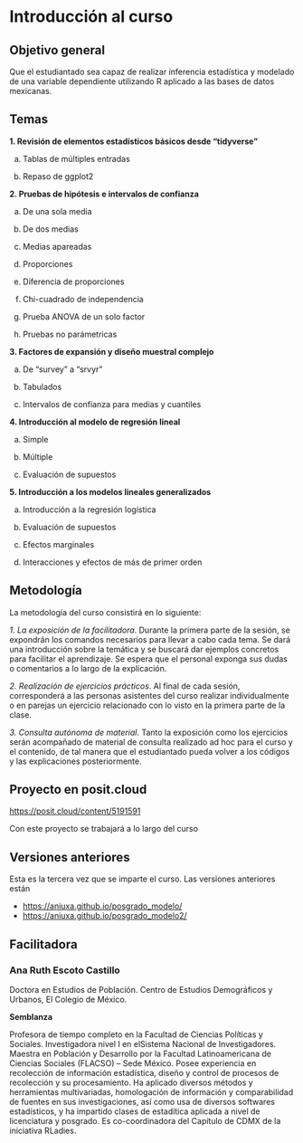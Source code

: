 # Introducción al curso {.unnumbered}

## Objetivo general

Que  el estudiantado sea capaz de realizar inferencia estadística y modelado de una variable dependiente utilizando R aplicado a las bases de datos mexicanas.

## Temas

**1.	 Revisión de elementos estadísticos básicos desde “tidyverse” **

a.	Tablas de múltiples entradas

b.	Repaso de ggplot2


**2.	Pruebas de hipótesis e intervalos de confianza **

a.	De una sola media

b.	De dos medias

c.	Medias apareadas

d.	Proporciones

e.	Diferencia de proporciones

f.	Chi-cuadrado de independencia

g.	Prueba ANOVA de un solo factor

h.	Pruebas no parámetricas

**3.	Factores de expansión y diseño muestral complejo**

a.	De “survey” a “srvyr”

b.	Tabulados

c.	Intervalos de confianza para medias y cuantiles

**4.	Introducción al modelo de regresión lineal**

a.	Simple

b.	Múltiple

c.	Evaluación de supuestos

**5.	Introducción a los modelos lineales generalizados **

a.	Introducción a la regresión logística

b.	Evaluación de supuestos

c.	Efectos marginales

d.	Interacciones y efectos de más de primer orden


## Metodología

La metodología del curso consistirá en lo siguiente:

*1. La exposición de la facilitadora*. Durante la primera parte de la sesión, se expondrán los comandos necesarios para llevar a cabo cada tema. Se dará una introducción sobre la temática y se buscará dar ejemplos concretos para facilitar el aprendizaje. Se espera que el personal exponga sus dudas o comentarios a lo largo de la explicación.

*2. Realización de ejercicios prácticos*. Al final de cada sesión, corresponderá a las personas asistentes del curso realizar individualmente o en parejas un ejercicio relacionado con lo visto en la primera parte de la clase.

*3. Consulta autónoma de material*. Tanto la exposición como los ejercicios serán acompañado de material de consulta realizado ad hoc para el curso y el contenido, de tal manera que el estudiantado pueda volver a los códigos y las explicaciones posteriormente.

## Proyecto en posit.cloud

<https://posit.cloud/content/5191591>

Con este proyecto se trabajará a lo largo del curso

## Versiones anteriores

Esta es la tercera vez que se imparte el curso. Las versiones anteriores están

- <https://aniuxa.github.io/posgrado_modelo/>
- <https://aniuxa.github.io/posgrado_modelo2/>

## Facilitadora

### Ana Ruth Escoto Castillo

Doctora en Estudios de Población. Centro de Estudios Demográficos y Urbanos, El Colegio de México.

**Semblanza**

Profesora de tiempo completo en la Facultad de Ciencias Políticas y Sociales. Investigadora nivel I en elSistema Nacional de Investigadores. Maestra en Población y Desarrollo por la Facultad Latinoamericana de Ciencias Sociales (FLACSO) -- Sede México. Posee experiencia en recolección de información estadística, diseño y control de procesos de recolección y su procesamiento. Ha aplicado diversos métodos y herramientas multivariadas, homologación de información y comparabilidad de fuentes en sus investigaciones, así como usa de diversos softwares estadísticos, y ha impartido clases de estadítica aplicada a nivel de licenciatura y posgrado. Es co-coordinadora del Capítulo de CDMX de la iniciativa RLadies.

